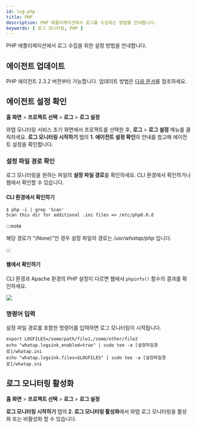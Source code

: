 ```yaml
---
id: log-php
title: PHP
description: PHP 애플리케이션에서 로그를 수집하는 방법을 안내합니다. 
keywords: [ 로그 모니터링, PHP ]
---
```


PHP 애플리케이션에서 로그 수집을 위한 설정 방법을 안내합니다.

## 에이전트 업데이트

PHP 에이전트 2.3.2 버전부터 가능합니다. 업데이트 방법은 [다음 문서](../php/agent-update)를 참조하세요.

## 에이전트 설정 확인

**홈 화면** > **프로젝트 선택** > **로그** > **로그 설정**

와탭 모니터링 서비스 초기 화면에서 프로젝트를 선택한 후, **로그** > **로그 설정** 메뉴를 클릭하세요. **로그 모니터링 시작하기** 탭의 **1. 에이전트 설정 확인**의 안내를 참고해 에이전트 설정을 확인합니다.

### 설정 파일 경로 확인

로그 모니터링을 원하는 파일의 **설정 파일 경로**를 확인하세요. CLI 환경에서 확인하거나 웹에서 확인할 수 있습니다.

#### CLI 환경에서 확인하기

```shell
$ php -i | grep 'Scan'
Scan this dir for additional .ini files => /etc/php8.0.d
```
:::note

해당 경로가 "(None)"인 경우 설정 파일의 경로는 */usr/whatap/php* 입니다.

:::

#### 웹에서 확인하기

CLI 환경과 Apache 환경의 PHP 설정이 다르면 웹에서 `phpinfo()` 함수의 결과를 확인하세요.

![](https://img.whatap.io/media/images/check_phpinfo.png)

### 명령어 입력

설정 파일 경로를 포함한 명령어를 입력하면 로그 모니터링이 시작됩니다.

```shell
export LOGFILES=/some/path/file1,/some/other/file2
echo "whatap.logsink_enabled=true" | sudo tee -a [설정파일경로]/whatap.ini
echo "whatap.logsink.files=$LOGFILES" | sudo tee -a [설정파일경로]/whatap.ini
```

## 로그 모니터링 활성화

**홈 화면** > **프로젝트 선택** > **로그** > **로그 설정**

**로그 모니터링 시작하기** 탭의 **2. 로그 모니터링 활성화**에서 와탭 로그 모니터링을 활성화 또는 비활성화 할 수 있습니다.


<Logjavastart />


<Logactivenote /> 